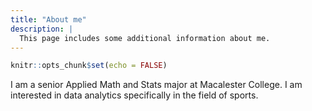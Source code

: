 ```yaml
---
title: "About me"
description: |
  This page includes some additional information about me. 
---
```


```r
knitr::opts_chunk$set(echo = FALSE)
```

I am a senior Applied Math and Stats major at Macalester College. I am interested in data analytics specifically in the field of sports. 
